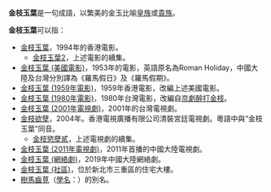 '''金枝玉葉'''是一句成語，以繁美的金玉比喻[[皇族|皇族]]或[[貴族|貴族]]。

'''金枝玉葉'''可以指：
*[[金枝玉葉|金枝玉葉]]，1994年的香港電影。
**[[金枝玉葉2|金枝玉葉2]]，上述電影的續集。
*[[金枝玉葉_(美國電影)|金枝玉葉 (美國電影)]]，1953年的電影，英語原名為Roman Holiday，中國大陸及台灣分別譯為《羅馬假日》及《羅馬假期》。
*[[金枝玉葉_(1959年電影)|金枝玉葉 (1959年電影)]]，1959年香港電影，改編上述美國電影。
*[[金枝玉葉_(1980年電影)|金枝玉葉 (1980年電影)]]，1980年台灣電影，改編自[[京劇|京劇]][[醉打金枝|醉打金枝]]。
*[[金枝玉葉_(2001年電視劇)|金枝玉葉 (2001年電視劇)]]，2001年的台灣電視劇。
*[[金枝欲孽|金枝欲孽]]，2004年。香港電視廣播有限公司清裝宮廷電視劇。粵語中與“金枝玉葉”同音。
**[[金枝慾孽貳|金枝慾孽貳]]，上述電視劇的續集。
*[[金枝玉葉_(2011年電視劇)|金枝玉葉 (2011年電視劇)]]，2011年首播的中國大陸電視劇。
*[[金枝玉葉_(網絡劇)|金枝玉葉 (網絡劇)]]，2019年中國大陸網絡劇。
*[[金枝玉葉_(社區)|金枝玉葉 (社區)]]，位於新北市三重區的住宅大樓。
*[[樹馬齒莧|樹馬齒莧]]（[[學名|學名]]：{{lang|la|''Portulacaria afra''}}）的別名。

{{disambig|Cat=四字作品消歧義}}